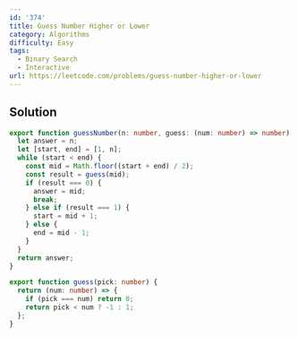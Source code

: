 ```yaml
---
id: '374'
title: Guess Number Higher or Lower
category: Algorithms
difficulty: Easy
tags:
  - Binary Search
  - Interactive
url: https://leetcode.com/problems/guess-number-higher-or-lower
---
```


## Solution

```typescript filename="solution.ts" copy
export function guessNumber(n: number, guess: (num: number) => number): number {
  let answer = n;
  let [start, end] = [1, n];
  while (start < end) {
    const mid = Math.floor((start + end) / 2);
    const result = guess(mid);
    if (result === 0) {
      answer = mid;
      break;
    } else if (result === 1) {
      start = mid + 1;
    } else {
      end = mid - 1;
    }
  }
  return answer;
}

export function guess(pick: number) {
  return (num: number) => {
    if (pick === num) return 0;
    return pick < num ? -1 : 1;
  };
}
```
